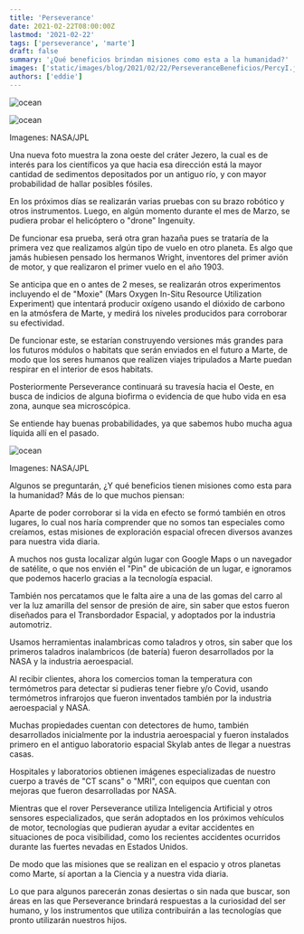```yaml
---
title: 'Perseverance'
date: 2021-02-22T08:00:00Z
lastmod: '2021-02-22'
tags: ['perseverance', 'marte']
draft: false
summary: '¿Qué beneficios brindan misiones como esta a la humanidad?'
images: ['static/images/blog/2021/02/22/PerseveranceBeneficios/PercyI.jpg']
authors: ['eddie']
---
```


![ocean](/static/images/blog/2021/02/22/PerseveranceBeneficios/PercyI.jpg)

![ocean](/static/images/blog/2021/02/22/PerseveranceBeneficios/JezeroWest1.jpg)

<ImageCaption>Imagenes: NASA/JPL</ImageCaption>

Una nueva foto muestra la zona oeste del cráter Jezero, la cual es de interés para los científicos ya que hacia esa dirección está la mayor cantidad de sedimentos depositados por un antiguo río, y con mayor probabilidad de hallar posibles fósiles.

En los próximos días se realizarán varias pruebas con su brazo robótico y otros instrumentos. Luego, en algún momento durante el mes de Marzo, se pudiera probar el helicóptero o "drone" Ingenuity.

De funcionar esa prueba, será otra gran hazaña pues se trataría de la primera vez que realizamos algún tipo de vuelo en otro planeta. Es algo que jamás hubiesen pensado los hermanos Wright, inventores del primer avión de motor, y que realizaron el primer vuelo en el año 1903.

Se anticipa que en o antes de 2 meses, se realizarán otros experimentos incluyendo el de "Moxie" (Mars Oxygen In-Situ Resource Utilization Experiment) que intentará producir oxígeno usando el dióxido de carbono en la atmósfera de Marte, y medirá los niveles producidos para corroborar su efectividad.

De funcionar este, se estarían construyendo versiones más grandes para los futuros módulos o habitats que serán enviados en el futuro a Marte, de modo que los seres humanos que realizen viajes tripulados a Marte puedan respirar en el interior de esos habitats.

Posteriormente Perseverance continuará su travesía hacia el Oeste, en busca de indicios de alguna biofirma o evidencia de que hubo vida en esa zona, aunque sea microscópica.

Se entiende hay buenas probabilidades, ya que sabemos hubo mucha agua líquida allí en el pasado.

![ocean](/static/images/blog/2021/02/22/PerseveranceBeneficios/Percy0219a.jpg)

<ImageCaption>Imagenes: NASA/JPL</ImageCaption>

Algunos se preguntarán, ¿Y qué beneficios tienen misiones como esta para la humanidad? Más de lo que muchos piensan:

Aparte de poder corroborar si la vida en efecto se formó también en otros lugares, lo cual nos haría comprender que no somos tan especiales como creíamos, estas misiones de exploración espacial ofrecen diversos avanzes para nuestra vida diaria.

A muchos nos gusta localizar algún lugar con Google Maps o un navegador de satélite, o que nos envién el "Pin" de ubicación de un lugar, e ignoramos que podemos hacerlo gracias a la tecnología espacial.

También nos percatamos que le falta aire a una de las gomas del carro al ver la luz amarilla del sensor de presión de aire, sin saber que estos fueron diseñados para el Transbordador Espacial, y adoptados por la industria automotriz.

Usamos herramientas inalambricas como taladros y otros, sin saber que los primeros taladros inalambricos (de batería) fueron desarrollados por la NASA y la industria aeroespacial.

Al recibir clientes, ahora los comercios toman la temperatura con termómetros para detectar si pudieras tener fiebre y/o Covid, usando termómetros infrarojos que fueron inventados también por la industria aeroespacial y NASA.

Muchas propiedades cuentan con detectores de humo, también desarrollados inicialmente por la industria aeroespacial y fueron instalados primero en el antiguo laboratorio espacial Skylab antes de llegar a nuestras casas.

Hospitales y laboratorios obtienen imágenes especializadas de nuestro cuerpo a través de "CT scans" o "MRI", con equipos que cuentan con mejoras que fueron desarrolladas por NASA.

Mientras que el rover Perseverance utiliza Inteligencia Artificial y otros sensores especializados, que serán adoptados en los próximos vehículos de motor, tecnologías que pudieran ayudar a evitar accidentes en situaciones de poca visibilidad, como los recientes accidentes ocurridos durante las fuertes nevadas en Estados Unidos.

De modo que las misiones que se realizan en el espacio y otros planetas como Marte,
sí aportan a la Ciencia y a nuestra vida diaria.

Lo que para algunos parecerán zonas desiertas o sin nada que buscar, son áreas en las que Perseverance brindará respuestas a la curiosidad del ser humano, y los instrumentos que utiliza contribuirán a las tecnologías que pronto utilizarán nuestros hijos.
